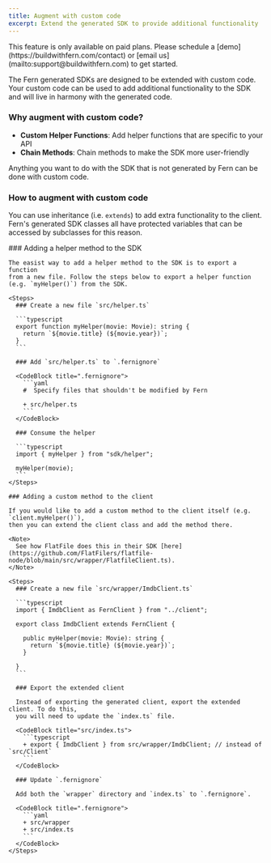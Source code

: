 ```yaml
---
title: Augment with custom code
excerpt: Extend the generated SDK to provide additional functionality
---
```


<Warning title='Pro Feature'>
  This feature is only available on paid plans. Please schedule a [demo](https://buildwithfern.com/contact) 
  or [email us](mailto:support@buildwithfern.com) to get started. 
</Warning>

The Fern generated SDKs are designed to be extended with custom code. Your custom code 
can be used to add additional functionality to the SDK and will live in harmony with
the generated code.

### Why augment with custom code?
- **Custom Helper Functions**: Add helper functions that are specific to your API
- **Chain Methods**: Chain methods to make the SDK more user-friendly

<Note>
  Anything you want to do with the SDK that is not generated by 
  Fern can be done with custom code.
</Note>

### How to augment with custom code

You can use inheritance (i.e. `extends`) to add extra functionality to the client. 
Fern's generated SDK classes all have protected variables that can be accessed by subclasses
for this reason. 

<Tabs>
  <Tab title="TypeScript">
    ### Adding a helper method to the SDK

    The easist way to add a helper method to the SDK is to export a function
    from a new file. Follow the steps below to export a helper function 
    (e.g. `myHelper()`) from the SDK.

    <Steps>
      ### Create a new file `src/helper.ts`

      ```typescript
      export function myHelper(movie: Movie): string {
        return `${movie.title} (${movie.year})`;
      }
      ```

      ### Add `src/helper.ts` to `.fernignore`

      <CodeBlock title=".fernignore">
        ```yaml
        #  Specify files that shouldn't be modified by Fern

        + src/helper.ts
        ```
      </CodeBlock>

      ### Consume the helper 

      ```typescript
      import { myHelper } from "sdk/helper";

      myHelper(movie);
      ```
    </Steps>

    ### Adding a custom method to the client

    If you would like to add a custom method to the client itself (e.g. `client.myHelper()`),
    then you can extend the client class and add the method there.

    <Note>
      See how FlatFile does this in their SDK [here](https://github.com/FlatFilers/flatfile-node/blob/main/src/wrapper/FlatfileClient.ts). 
    </Note>

    <Steps>
      ### Create a new file `src/wrapper/ImdbClient.ts`

      ```typescript
      import { ImdbClient as FernClient } from "../client";

      export class ImdbClient extends FernClient {
        
        public myHelper(movie: Movie): string {
          return `${movie.title} (${movie.year})`;
        }

      }
      ```

      ### Export the extended client

      Instead of exporting the generated client, export the extended client. To do this, 
      you will need to update the `index.ts` file. 

      <CodeBlock title="src/index.ts">
        ```typescript
        + export { ImdbClient } from src/wrapper/ImdbClient; // instead of `src/Client`
        ```
      </CodeBlock>

      ### Update `.fernignore`

      Add both the `wrapper` directory and `index.ts` to `.fernignore`.

      <CodeBlock title=".fernignore">
        ```yaml
        + src/wrapper
        + src/index.ts
        ```
      </CodeBlock>
    </Steps>
  </Tab>
</Tabs>